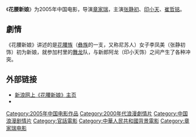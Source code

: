 {{Expand|time=2010-10-09}}
《'''花腰新娘'''》为2005年中国电影，导演[[章家瑞|章家瑞]]，主演[[张静初|张静初]]、[[印小天|印小天]]、[[崔哲铭|崔哲铭]]。

==劇情==
《花腰新娘》讲述的是[[花腰族|花腰族]]（[[彝族|彝族]]的一支，又称尼苏人）女子李凤美（张静初饰）初为新娘，就参加村里的[[舞龙|舞龙]]队，与新郎阿龙（印小天饰）之间产生了各种冲突。

==外部链接==
* [http://ent.sina.com.cn/m/c/f/huayaoxinniang/index.html 新浪网上《花腰新娘》主页]
* {{Douban|1395459}}
{{Chinese film-stub}}
{{DEFAULTSORT:HUA}}
[[Category:2005年中国电影作品|Category:2005年中国电影作品]]
[[Category:2000年代浪漫劇情片|Category:2000年代浪漫劇情片]]
[[Category:中国浪漫剧情片|Category:中国浪漫剧情片]]
[[Category:官話電影|Category:官話電影]]
[[Category:中華人民共和國背景電影|Category:中華人民共和國背景電影]]
[[Category:章家瑞电影|Category:章家瑞电影]]